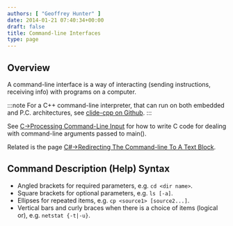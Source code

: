 ```yaml
---
authors: [ "Geoffrey Hunter" ]
date: 2014-01-21 07:40:34+00:00
draft: false
title: Command-line Interfaces
type: page
---
```


## Overview

A command-line interface is a way of interacting (sending instructions, receiving info) with programs on a computer.

:::note
For a C++ command-line interpreter, that can run on both embedded and P.C. architectures, see [clide-cpp on Github](https://github.com/gbmhunter/clide-cpp).
:::

See [C->Processing Command-Line Input](/programming/languages/c/processing-command-line-input) for how to write C code for dealing with command-line arguments passed to main().

Related is the page [C#->Redirecting The Command-line To A Text Block](/programming/languages/c-sharp/redirecting-the-command-line-to-a-text-block).

## Command Description (Help) Syntax

* Angled brackets for required parameters, e.g. `cd <dir name>`.
* Square brackets for optional parameters, e.g. `ls [-a]`.
* Ellipses for repeated items, e.g. `cp <source1> [source2...]`.
* Vertical bars and curly braces when there is a choice of items (logical or), e.g. `netstat {-t|-u}`.
